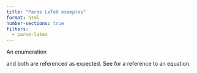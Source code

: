 ```yaml
---
title: "Parse LaTeX examples"
format: html
number-sections: true
filters:
  - parse-latex
---
```



\section{Section example $x^3$}\label{Section Example}



\section{Table}\label{Table Example}


\begin{center}
\begin{tabular}{|l|l|l|}
\hline
Var           & Class  & Description\\
\hline
$x $             &  numeric      &   xyz \\
$y$            &  numeric      &   xzh \\
$z $          &  integer      &   xlp \\
\hline
\end{tabular}
\end{center}


\section{Enumeration}

An enumeration

\begin{enumerate}
\item \textit{Title}\\
Lorem ipsum dolor sit amet, consetetur sadipscing elitr, sed diam nonumy eirmod tempor invidunt ut labore et dolore magna aliquyam erat, sed diam voluptua. At vero eos et accusam et justo duo dolores et ea rebum. Stet clita kasd gubergren, no sea takimata sanctus est Lorem ipsum dolor sit amet. Lorem ipsum dolor sit amet, consetetur sadipscing
\item \textit{Second Title}\\
Lorem ipsum dolor sit ame....
\end{enumerate}



\section{Equations}

\begin{equation}
x^2 = x * x \label{equation}
\end{equation}

\section{Itemize}

\begin{itemize}
\item First bullet
\item Second Bullet
\end{itemize}

\section{Cross-reference}

\ref{Section Example} and \ref{Table Example} both are referenced as expected. See \ref{equation} for a reference to an equation.